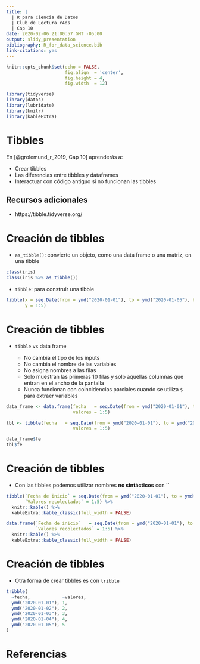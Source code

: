```yaml
---
title: |
  | R para Ciencia de Datos 
  | Club de Lectura r4ds
  | Cap 10 
date: 2020-02-06 21:00:57 GMT -05:00
output: slidy_presentation
bibliography: R_for_data_science.bib
link-citations: yes
---
```


```r
knitr::opts_chunk$set(echo = FALSE, 
                      fig.align  = 'center', 
                      fig.height = 4, 
                      fig.width  = 12)
```

```r

library(tidyverse)
library(datos)
library(lubridate)
library(knitr)
library(kableExtra)
```

# Tibbles

En [@grolemund_r_2019, Cap 10] aprenderás a:

- Crear tibbles
- Las diferencias entre tibbles y dataframes
- Interactuar con código antiguo si no funcionan las tibbles

## Recursos adicionales

- https://tibble.tidyverse.org/

# Creación de tibbles

- `as_tibble()`: convierte un objeto, como una data frame o una matriz, en una tibble 

```r

class(iris)
class(iris %>% as_tibble())
```

- `tibble`: para construir una tibble

```r

tibble(x = seq.Date(from = ymd("2020-01-01"), to = ymd("2020-01-05"), by = "day"),
       y = 1:5)
```

# Creación de tibbles

- `tibble` vs data frame

    + No cambia el tipo de los inputs
    + No cambia el nombre de las variables
    + No asigna nombres a las filas
    + Solo muestran las primeras 10 filas y solo aquellas columnas que entran en el ancho de la pantalla
    + Nunca funcionan con coincidencias parciales cuando se utiliza `$` para extraer variables
    
```r

data_frame <- data.frame(fecha   = seq.Date(from = ymd("2020-01-01"), to = ymd("2020-01-05"), by = "day"),
                         valores = 1:5)

tbl <- tibble(fecha   = seq.Date(from = ymd("2020-01-01"), to = ymd("2020-01-05"), by = "day"),
                         valores = 1:5)

data_frame$fe
tbl$fe
```

# Creación de tibbles

- Con las tibbles podemos utilizar nombres __no sintácticos__ con ``

```r

tibble(`Fecha de inicio` = seq.Date(from = ymd("2020-01-01"), to = ymd("2020-01-05"), by = "day"),
       `Valores recolectados` = 1:5) %>% 
  knitr::kable() %>% 
  kableExtra::kable_classic(full_width = FALSE)
```

```r

data.frame(`Fecha de inicio`   = seq.Date(from = ymd("2020-01-01"), to = ymd("2020-01-05"), by = "day"),
           `Valores recolectados` = 1:5) %>% 
  knitr::kable() %>% 
  kableExtra::kable_classic(full_width = FALSE)
```

# Creación de tibbles

- Otra forma de crear tibbles es con `tribble`

```r

tribble(
  ~fecha,            ~valores,
  ymd("2020-01-01"), 1,
  ymd("2020-01-02"), 2,
  ymd("2020-01-03"), 3,
  ymd("2020-01-04"), 4,
  ymd("2020-01-05"), 5
)
```

# Referencias